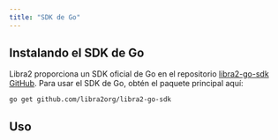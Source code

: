 ```yaml
---
title: "SDK de Go"
---
```



## Instalando el SDK de Go

Libra2 proporciona un SDK oficial de Go en
el repositorio [libra2-go-sdk GitHub](https://github.com/libra2org/libra2-go-sdk).
Para usar el SDK de Go, obtén el paquete principal aquí:

```shellscript
go get github.com/libra2org/libra2-go-sdk
```

## Uso

<CardGrid>
  <LinkCard href="/es/build/sdks/go-sdk/fetch-data-via-sdk" title="Obteniendo Datos" description="Aprende cómo obtener datos con el SDK de Go" />

  <LinkCard href="/es/build/sdks/go-sdk/building-transactions" title="Enviando Transacciones" description="Aprende cómo enviar transacciones con el SDK de Go" />

  <LinkCard href="/es/build/sdks/go-sdk/go-examples" title="Ejemplos" description="Explora ejemplos de Go proporcionados en el SDK" />
</CardGrid>
